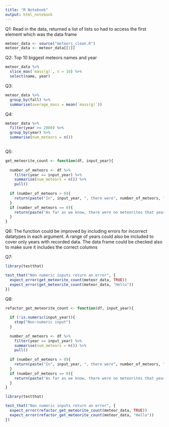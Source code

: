 ```yaml
---
title: "R Notebook"
output: html_notebook
---
```


Q1: Read in the data, returned a list of lists so had to access the first 
element which was the data frame

```r
meteor_data <- source("meteors_clean.R")
meteor_data <- meteor_data[[1]]


```


Q2: Top 10 biggest meteors names and year
```r
meteor_data %>% 
  slice_max(`mass(g)`, n = 10) %>% 
  select(name, year)
```

Q3:

```r
meteor_data %>% 
  group_by(fall) %>% 
  summarise(average_mass = mean(`mass(g)`))
```

Q4:

```r
meteor_data %>% 
  filter(year >= 2000) %>% 
  group_by(year) %>% 
  summarise(num_meteors = n())
  
```

Q5:

```r
get_meteorite_count <- function(df, input_year){
  
  number_of_meteors <- df %>% 
    filter(year == input_year) %>% 
    summarise(num_meteors = n()) %>% 
    pull()
  
  if (number_of_meteors > 0){
    return(paste("In", input_year, ", there were", number_of_meteors, "meteorites."))
  }
  if (number_of_meteors == 0){
    return(paste("As far as we know, there were no meteorites that year"))
  }
}


```

Q6: The function could be improved by including errors for incorrect datatypes in each argument. A range of years could also be included to cover only years with recorded data. The data frame could be checked also to make sure it includes the correct columns

Q7:

```r
library(testthat)

test_that("Non numeric inputs return an error", {
  expect_error(get_meteorite_count(meteor_data, TRUE))
  expect_error(get_meteorite_count(meteor_data, "Hello"))
})
```
Q8:

```r
refactor_get_meteorite_count <- function(df, input_year){
  
  if (!is.numeric(input_year)){
    stop("Non-numeric input")
  }
  
  number_of_meteors <- df %>% 
    filter(year == input_year) %>% 
    summarise(num_meteors = n()) %>% 
    pull()
  
  if (number_of_meteors > 0){
    return(paste("In", input_year, ", there were", number_of_meteors, "meteorites."))
  }
  if (number_of_meteors == 0){
    return(paste("As far as we know, there were no meteorites that year"))
  }
}
```


```r
library(testthat)

test_that("Non numeric inputs return an error", {
  expect_error(refactor_get_meteorite_count(meteor_data, TRUE))
  expect_error(refactor_get_meteorite_count(meteor_data, "Hello"))
}) 
```


